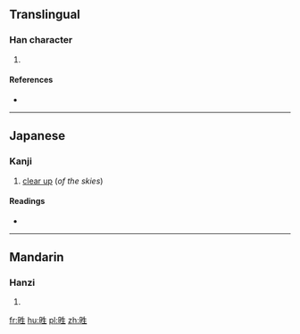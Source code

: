 ==Translingual==

===Han character===
{{Han char|rn=100|rad=生|as=04|sn=9|four=|canj=日竹手一 (AHQM), X日竹手一 (XAHQM)}}

# {{defn|Han|sort=生04}}

====References====
* {{Han ref|kx=0755.040|dkj=21676|dj=1164.030|hdz=42577.070|uh=7520|ud=29984}}

----

==Japanese==

===Kanji===
{{ja-kanji|grade=uc|rs=生04}}

# [[clear up]] (''of the skies'')

====Readings====
* {{ja-readings|kanon=[[せい]] (sei)|kun=|nanori=}}

----

==Mandarin==

===Hanzi===
{{cmn-hanzi|pin=[[qíng]] ([[qing2]])|wg=ch'ing<sup>2</sup>}}

# {{defn|lang=cmn|sort=生04}}

[[fr:甠]]
[[hu:甠]]
[[pl:甠]]
[[zh:甠]]